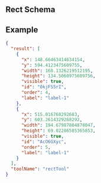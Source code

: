 
## Rect Schema

<JsonSchemaTable schema={jsonschema} />

## Example

```json
{
  "result": [
    {
      "x": 148.66463414634154,
      "y": 594.4123475609755,
      "width": 168.1326219512195,
      "height": 134.5060975609756,
      "visible": true,
      "id": "0kjFS5rI",
      "order": 4,
      "label": "label-1"
    },
    {
      "x": 515.016768292683,
      "y": 603.2614329268292,
      "width": 194.67987804878047,
      "height": 69.02286585365853,
      "visible": true,
      "id": "AcO6GXyc",
      "order": 5,
      "label": "label-1"
    }
  ],
  "toolName": "rectTool"
}
```
